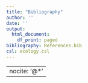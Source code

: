 ```yaml
---
title: "Bibliography"
author: ''
date: ''
output:
  html_document:
    df_print: paged
bibliography: References.bib
csl: ecology.csl
---
```


---
nocite: '@*'
---
